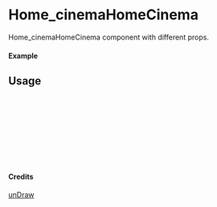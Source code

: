 
<Meta of={Home_cinemaHomeCinema} title="unDraw/Home_cinemaHomeCinema" />

# Home_cinemaHomeCinema

Home_cinemaHomeCinema component with different props.

#### Example

<Canvas of={Home_cinemaHomeCinema.Primary} />

## Usage

```ts
import { Home_cinemaHomeCinema } from "yadl-ui";

const Example = () => {
  return (
      <Home_cinemaHomeCinema />
  );
};

export default Example;
```

#### Credits
[unDraw](https://undraw.co/illustrations)
